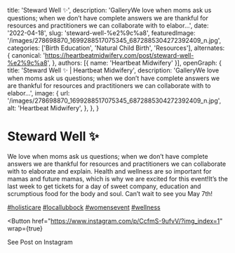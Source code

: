  title: 'Steward Well ✨',
  description: 'GalleryWe love when moms ask us questions; when we don’t have complete answers we are thankful for resources and practitioners we can collaborate with to elabor...',
  date: '2022-04-18',
  slug: 'steward-well-%e2%9c%a8',
  featuredImage: '/images/278698870_1699288517075345_6872885304272392409_n.jpg',
  categories: ['Birth Education', 'Natural Child Birth', 'Resources'],
  alternates: {
    canonical: 'https://heartbeatmidwifery.com/post/steward-well-%e2%9c%a8',
  },
  authors: [{ name: 'Heartbeat Midwifery' }],
  openGraph: {
    title: 'Steward Well ✨ | Heartbeat Midwifery',
    description: 'GalleryWe love when moms ask us questions; when we don’t have complete answers we are thankful for resources and practitioners we can collaborate with to elabor...',
    image: {
      url: '/images/278698870_1699288517075345_6872885304272392409_n.jpg',
      alt: 'Heartbeat Midwifery',
    },
  },
}


# Steward Well ✨

<Gallery>
  <GalleryItem
    src="/images/278698870_1699288517075345_6872885304272392409_n.jpg"
    size="large"
  />
  <GalleryItem
    src="/images/278723901_102546255750018_6812045784060976187_n.jpg"
    size="large"
  />
  <GalleryItem
    src="/images/278634971_266998378964459_6173783985625261242_n.jpg"
    size="large"
  />
  <GalleryItem
    src="/images/278683627_837920850500375_1024615663443627415_n.jpg"
    size="large"
  />
</Gallery>

We love when moms ask us questions; when we don’t have complete answers we are thankful for resources and practitioners we can collaborate with to elaborate and explain. Health and wellness are so important for mamas and future mamas, which is why we are excited for this event!It’s the last week to get tickets for a day of sweet company, education and scrumptious food for the body and soul. Can’t wait to see you May 7th!

[#holisticare](https://www.instagram.com/explore/tags/holisticare/) [#locallubbock](https://www.instagram.com/explore/tags/locallubbock/) [#womensevent](https://www.instagram.com/explore/tags/womensevent/) [#wellness](https://www.instagram.com/explore/tags/wellness/)

<Button
  href="https://www.instagram.com/p/CcfmS-9ufvV/?img_index=1"
  wrap={true}
>
  See Post on Instagram
</Button>
